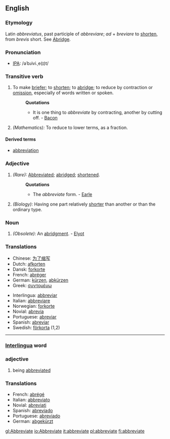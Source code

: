 ==English==
===Etymology===
Latin ''abbreviatus'', past participle of ''abbreviare''; ''ad'' + ''breviare'' to [[shorten]], from ''brevis'' short. See [[Abridge]].
===Pronunciation===
*[[IPA]]: /əˈbɹivi.ˌe(ɪ)t/
===Transitive verb===
{{conj|abbreviate|abbreviates|abbreviated|abbreviated|abbreviating}}
#To make [[briefer]]; to [[shorten]]; to [[abridge]]; to reduce by contraction or [[omission]], especially of words written or spoken.
#:'''Quotations'''
#:*It is one thing to ''abbreviate'' by contracting, another by cutting off. - [[Bacon]]
#''(Mathematics):'' To reduce to lower terms, as a fraction.
====Derived terms====
* [[abbreviation]]
===Adjective===
#''(Rare):'' [[Abbreviated]]; [[abridged]]; [[shortened]].
#:'''Quotations'''
#:*The ''abbreviate'' form. - [[Earle]]
#''(Biology):'' Having one part relatively [[shorter]] than another or than the ordinary type.
===Noun===
#''(Obsolete):'' An [[abridgment]]. - [[Elyot]]
===Translations===
{{top}}
*Chinese: [[为了缩写]]
*Dutch: [[afkorten]]
*Dansk: [[forkorte]]
*French: [[abréger]]
*German: [[kürzen]], [[abkürzen]]
*Greek: [[συντομέυω]]
{{mid}}
*Interlingua: [[abbreviar]]
*Italian: [[abbreviare]]
*Norwegian: [[forkorte]]
*Novial: [[abrevia]]
*Portuguese: [[abreviar]]
*Spanish: [[abreviar]]
*Swedish: [[förkorta]] (1,2)
{{bottom}}
----

=== [[Interlingua]] word ===

=== adjective ===
#being [[abbreviated]]
=== Translations ===
*French: [[abrégé]]
*Italian: [[abbreviato]]
*Novial: [[abreviati]]
*Spanish: [[abreviado]]
*Portuguese: [[abreviado]]
*German: [[abgekürzt]]

[[gl:Abbreviate]]
[[io:Abbreviate]]
[[it:abbreviate]]
[[pl:abbreviate]]
[[fi:abbreviate]]